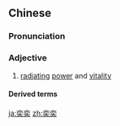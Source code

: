==Chinese==
{{zh-forms}}

===Pronunciation===
{{zh-pron
|m=yìyì
|c=jik6 jik6
|cat=a
}}

===Adjective===
{{zh-adj}}

# {{lb|zh|literary}} [[radiating]] [[power]] and [[vitality]]

====Derived terms====
{{zh-der|神采奕奕|神彩奕奕|精神奕奕}}

[[ja:奕奕]]
[[zh:奕奕]]